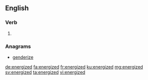 ==English==

===Verb===
{{head|en|verb form}}

# {{en-past of|energize}}

===Anagrams===
* [[genderize#English|genderize]]

[[de:energized]]
[[fa:energized]]
[[fr:energized]]
[[ku:energized]]
[[mg:energized]]
[[sv:energized]]
[[ta:energized]]
[[vi:energized]]